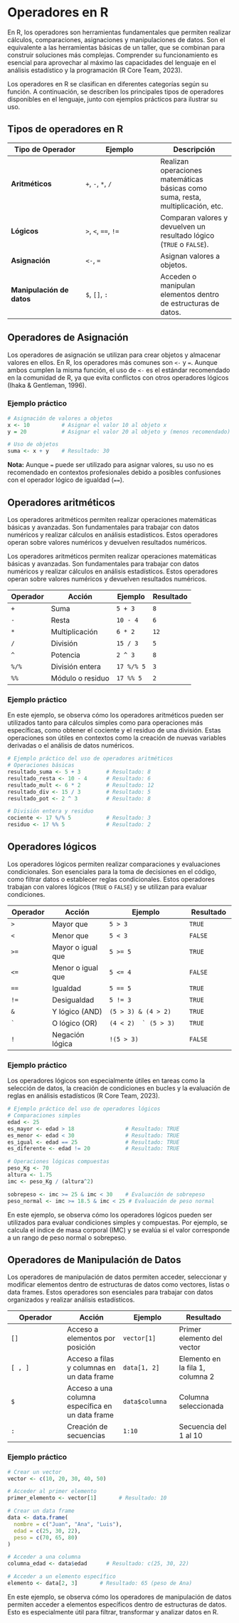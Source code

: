 # Operadores en R

En R, los operadores son herramientas fundamentales que permiten realizar cálculos, comparaciones, asignaciones y manipulaciones de datos. Son el equivalente a las herramientas básicas de un taller, que se combinan para construir soluciones más complejas. Comprender su funcionamiento es esencial para aprovechar al máximo las capacidades del lenguaje en el análisis estadístico y la programación (R Core Team, 2023).

Los operadores en R se clasifican en diferentes categorías según su función. A continuación, se describen los principales tipos de operadores disponibles en el lenguaje, junto con ejemplos prácticos para ilustrar su uso.

## **Tipos de operadores en R**

| **Tipo de Operador** | **Ejemplo** | **Descripción** |
|----|----|----|
| **Aritméticos** | `+`, `-`, `*`, `/` | Realizan operaciones matemáticas básicas como suma, resta, multiplicación, etc. |
| **Lógicos** | `>`, `<`, `==`, `!=` | Comparan valores y devuelven un resultado lógico (`TRUE` o `FALSE`). |
| **Asignación** | `<-`, `=` | Asignan valores a objetos. |
| **Manipulación de datos** | `$`, `[]`, `:` | Acceden o manipulan elementos dentro de estructuras de datos. |

## Operadores de Asignación

Los operadores de asignación se utilizan para crear objetos y almacenar valores en ellos. En R, los operadores más comunes son `<-` y `=`. Aunque ambos cumplen la misma función, el uso de `<-` es el estándar recomendado en la comunidad de R, ya que evita conflictos con otros operadores lógicos (Ihaka & Gentleman, 1996).

### Ejemplo práctico

```r
# Asignación de valores a objetos
x <- 10          # Asignar el valor 10 al objeto x
y = 20           # Asignar el valor 20 al objeto y (menos recomendado)

# Uso de objetos
suma <- x + y    # Resultado: 30
```

**Nota:** Aunque `=` puede ser utilizado para asignar valores, su uso no es recomendado en contextos profesionales debido a posibles confusiones con el operador lógico de igualdad (`==`).

## Operadores aritméticos

Los operadores aritméticos permiten realizar operaciones matemáticas básicas y avanzadas. Son fundamentales para trabajar con datos numéricos y realizar cálculos en análisis estadísticos. Estos operadores operan sobre valores numéricos y devuelven resultados numéricos.

Los operadores aritméticos permiten realizar operaciones matemáticas básicas y avanzadas. Son fundamentales para trabajar con datos numéricos y realizar cálculos en análisis estadísticos. Estos operadores operan sobre valores numéricos y devuelven resultados numéricos.

| **Operador** | **Acción**       | **Ejemplo** | **Resultado** |
|--------------|------------------|-------------|---------------|
| `+`          | Suma             | `5 + 3`     | `8`           |
| `-`          | Resta            | `10 - 4`    | `6`           |
| `*`          | Multiplicación   | `6 * 2`     | `12`          |
| `/`          | División         | `15 / 3`    | `5`           |
| `^`          | Potencia         | `2 ^ 3`     | `8`           |
| `%/%`        | División entera  | `17 %/% 5`  | `3`           |
| `%%`         | Módulo o residuo | `17 %% 5`   | `2`           |

### Ejemplo práctico

En este ejemplo, se observa cómo los operadores aritméticos pueden ser utilizados tanto para cálculos simples como para operaciones más específicas, como obtener el cociente y el residuo de una división. Estas operaciones son útiles en contextos como la creación de nuevas variables derivadas o el análisis de datos numéricos.

```r
# Ejemplo práctico del uso de operadores aritméticos
# Operaciones básicas
resultado_suma <- 5 + 3        # Resultado: 8
resultado_resta <- 10 - 4      # Resultado: 6
resultado_mult <- 6 * 2        # Resultado: 12
resultado_div <- 15 / 3        # Resultado: 5
resultado_pot <- 2 ^ 3         # Resultado: 8

# División entera y residuo
cociente <- 17 %/% 5           # Resultado: 3
residuo <- 17 %% 5             # Resultado: 2
```

## Operadores lógicos

Los operadores lógicos permiten realizar comparaciones y evaluaciones condicionales. Son esenciales para la toma de decisiones en el código, como filtrar datos o establecer reglas condicionales. Estos operadores trabajan con valores lógicos (`TRUE` o `FALSE`) y se utilizan para evaluar condiciones.

| **Operador** | **Acción**        | **Ejemplo**              | **Resultado** |
|--------------|-------------------|--------------------------|---------------|
| `>`          | Mayor que         | `5 > 3`                  | `TRUE`        |
| `<`          | Menor que         | `5 < 3`                  | `FALSE`       |
| `>=`         | Mayor o igual que | `5 >= 5`                 | `TRUE`        |
| `<=`         | Menor o igual que | `5 <= 4`                 | `FALSE`       |
| `==`         | Igualdad          | `5 == 5`                 | `TRUE`        |
| `!=`         | Desigualdad       | `5 != 3`                 | `TRUE`        |
| `&`          | Y lógico (AND)    | `(5 > 3) & (4 > 2)`      | `TRUE`        |
| `` ` ``      | O lógico (OR)     | `` (4 < 2)  ` (5 > 3) `` | `TRUE`        |
| `!`          | Negación lógica   | `!(5 > 3)`               | `FALSE`       |

### Ejemplo práctico

Los operadores lógicos son especialmente útiles en tareas como la selección de datos, la creación de condiciones en bucles y la evaluación de reglas en análisis estadísticos (R Core Team, 2023).

```r
# Ejemplo práctico del uso de operadores lógicos
# Comparaciones simples
edad <- 25
es_mayor <- edad > 18                # Resultado: TRUE
es_menor <- edad < 30                # Resultado: TRUE
es_igual <- edad == 25               # Resultado: TRUE
es_diferente <- edad != 20           # Resultado: TRUE

# Operaciones lógicas compuestas
peso_Kg <- 70
altura <- 1.75
imc <- peso_Kg / (altura^2)

sobrepeso <- imc >= 25 & imc < 30    # Evaluación de sobrepeso
peso_normal <- imc >= 18.5 & imc < 25 # Evaluación de peso normal
```

En este ejemplo, se observa cómo los operadores lógicos pueden ser utilizados para evaluar condiciones simples y compuestas. Por ejemplo, se calcula el índice de masa corporal (IMC) y se evalúa si el valor corresponde a un rango de peso normal o sobrepeso.

## Operadores de Manipulación de Datos

Los operadores de manipulación de datos permiten acceder, seleccionar y modificar elementos dentro de estructuras de datos como vectores, listas o data frames. Estos operadores son esenciales para trabajar con datos organizados y realizar análisis estadísticos.

| **Operador** | **Acción** | **Ejemplo** | **Resultado** |
|----|----|----|----|
| `[]` | Acceso a elementos por posición | `vector[1]` | Primer elemento del vector |
| `[ , ]` | Acceso a filas y columnas en un data frame | `data[1, 2]` | Elemento en la fila 1, columna 2 |
| `$` | Acceso a una columna específica en un data frame | `data$columna` | Columna seleccionada |
| `:` | Creación de secuencias | `1:10` | Secuencia del 1 al 10 |

### Ejemplo práctico

```r
# Crear un vector
vector <- c(10, 20, 30, 40, 50)

# Acceder al primer elemento
primer_elemento <- vector[1]       # Resultado: 10

# Crear un data frame
data <- data.frame(
  nombre = c("Juan", "Ana", "Luis"),
  edad = c(25, 30, 22),
  peso = c(70, 65, 80)
)

# Acceder a una columna
columna_edad <- data$edad      # Resultado: c(25, 30, 22)

# Acceder a un elemento específico
elemento <- data[2, 3]       # Resultado: 65 (peso de Ana)
```

En este ejemplo, se observa cómo los operadores de manipulación de datos permiten acceder a elementos específicos dentro de estructuras de datos. Esto es especialmente útil para filtrar, transformar y analizar datos en R.
